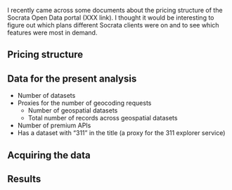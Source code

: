 I recently came across some documents about the pricing structure
of the Socrata Open Data portal (XXX link).
I thought it would be interesting to figure out which plans different
Socrata clients were on and to see which features were most in demand.

## Pricing structure



## Data for the present analysis

* Number of datasets
* Proxies for the number of geocoding requests
  * Number of geospatial datasets
  * Total number of records across geospatial datasets
* Number of premium APIs
* Has a dataset with "311" in the title (a proxy for the 311 explorer service)

## Acquiring the data


## Results


